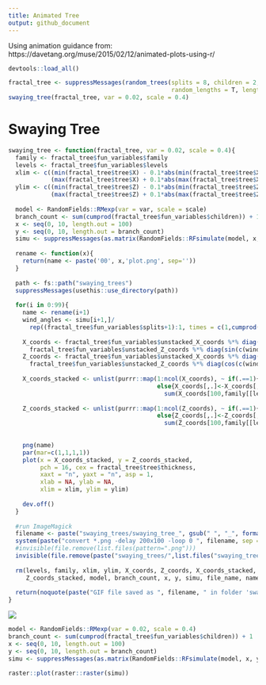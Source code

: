 ```yaml
---
title: Animated Tree
output: github_document
---
```


Using animation guidance from: https://davetang.org/muse/2015/02/12/animated-plots-using-r/

```r
devtools::load_all()
```

```r
fractal_tree <- suppressMessages(random_trees(splits = 8, children = 2, angle = pi/4, scale_angle = F, random_angles = T, 
                                              random_lengths = T, length_scale = 1.4, plot = F, datadump = T))
swaying_tree(fractal_tree, var = 0.02, scale = 0.4)
```

# Swaying Tree

```r
swaying_tree <- function(fractal_tree, var = 0.02, scale = 0.4){
  family <- fractal_tree$fun_variables$family
  levels <- fractal_tree$fun_variables$levels
  xlim <- c((min(fractal_tree$tree$X) - 0.1*abs(min(fractal_tree$tree$X))),
            (max(fractal_tree$tree$X) + 0.1*abs(max(fractal_tree$tree$X))))
  ylim <- c((min(fractal_tree$tree$Z) - 0.1*abs(min(fractal_tree$tree$Z))),
            (max(fractal_tree$tree$Z) + 0.1*abs(max(fractal_tree$tree$Z))))
  
  model <- RandomFields::RMexp(var = var, scale = scale)
  branch_count <- sum(cumprod(fractal_tree$fun_variables$children)) + 1
  x <- seq(0, 10, length.out = 100)
  y <- seq(0, 10, length.out = branch_count)
  simu <- suppressMessages(as.matrix(RandomFields::RFsimulate(model, x, y, grid=TRUE)))
  
  rename <- function(x){
    return(name <- paste('00', x,'plot.png', sep=''))
  }
  
  path <- fs::path("swaying_trees")
  suppressMessages(usethis::use_directory(path))
  
  for(i in 0:99){
    name <- rename(i+1)
    wind_angles <- simu[i+1,]/
      rep((fractal_tree$fun_variables$splits+1):1, times = c(1,cumprod(fractal_tree$fun_variables$children)))^1.8
    
    X_coords <- fractal_tree$fun_variables$unstacked_X_coords %*% diag(cos(c(wind_angles))) - 
      fractal_tree$fun_variables$unstacked_Z_coords %*% diag(sin(c(wind_angles)))
    Z_coords <- fractal_tree$fun_variables$unstacked_X_coords %*% diag(sin(c(wind_angles))) +
      fractal_tree$fun_variables$unstacked_Z_coords %*% diag(cos(c(wind_angles)))
    
    X_coords_stacked <- unlist(purrr::map(1:ncol(X_coords), ~ if(.==1){X_coords[,.]}
                                          else{X_coords[,.]<-X_coords[,.]+
                                            sum(X_coords[100,family[[levels[.]+1]][,which(family[[levels[.]+1]] == ., 
                                                                                          arr.ind = T)[2]][-(levels[.]+1)]])}))
    Z_coords_stacked <- unlist(purrr::map(1:ncol(Z_coords), ~ if(.==1){Z_coords[,.]}
                                          else{Z_coords[,.]<-Z_coords[,.]+
                                            sum(Z_coords[100,family[[levels[.]+1]][,which(family[[levels[.]+1]] == .,
                                                                                          arr.ind = T)[2]][-(levels[.]+1)]])}))
    
    png(name)
    par(mar=c(1,1,1,1))
    plot(x = X_coords_stacked, y = Z_coords_stacked,
         pch = 16, cex = fractal_tree$tree$thickness,
         xaxt = "n", yaxt = "n", asp = 1,
         xlab = NA, ylab = NA,
         xlim = xlim, ylim = ylim)
    
    dev.off()
  }
  
  #run ImageMagick
  filename <- paste("swaying_trees/swaying_tree_", gsub(" ", "_", format(Sys.time(), format = "%F %T %Z")),".gif", sep = "")
  system(paste("convert *.png -delay 200x100 -loop 0 ", filename, sep = ""))
  #invisible(file.remove(list.files(pattern=".png")))
  invisible(file.remove(paste("swaying_trees/",list.files("swaying_trees/",pattern=".png"), sep="")))
  
  rm(levels, family, xlim, ylim, X_coords, Z_coords, X_coords_stacked, 
     Z_coords_stacked, model, branch_count, x, y, simu, file_name, name, wind_angles)
  
  return(noquote(paste("GIF file saved as ", filename, " in folder 'swaying_trees'.", sep = "")))
}
```

<img src="swaying_trees/swaying_tree_2020-12-02_14:54:08_PST.gif">




```r
model <- RandomFields::RMexp(var = 0.02, scale = 0.4)
branch_count <- sum(cumprod(fractal_tree$fun_variables$children)) + 1
x <- seq(0, 10, length.out = 100)
y <- seq(0, 10, length.out = branch_count)
simu <- suppressMessages(as.matrix(RandomFields::RFsimulate(model, x, y, grid=TRUE)))

raster::plot(raster::raster(simu))
```





















